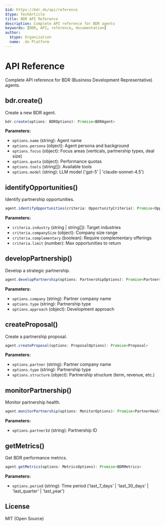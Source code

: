 ```yaml
---
$id: https://bdr.do/api/reference
$type: TechArticle
title: BDR API Reference
description: Complete API reference for BDR agents
keywords: [BDR, API, reference, documentation]
author:
  $type: Organization
  name: .do Platform
---
```


# API Reference

Complete API reference for BDR (Business Development Representative) agents.

## bdr.create()

Create a new BDR agent.

```typescript
bdr.create(options: BDROptions): Promise<BDRAgent>
```

**Parameters:**

- `options.name` (string): Agent name
- `options.persona` (object): Agent persona and background
- `options.focus` (object): Focus areas (verticals, partnership types, deal size)
- `options.quota` (object): Performance quotas
- `options.tools` (string[]): Available tools
- `options.model` (string): LLM model ('gpt-5' | 'claude-sonnet-4.5')

## identifyOpportunities()

Identify partnership opportunities.

```typescript
agent.identifyOpportunities(criteria: OpportunityCriteria): Promise<Opportunity[]>
```

**Parameters:**

- `criteria.industry` (string | string[]): Target industries
- `criteria.companySize` (object): Company size range
- `criteria.complementary` (boolean): Require complementary offerings
- `criteria.limit` (number): Max opportunities to return

## developPartnership()

Develop a strategic partnership.

```typescript
agent.developPartnership(options: PartnershipOptions): Promise<Partnership>
```

**Parameters:**

- `options.company` (string): Partner company name
- `options.type` (string): Partnership type
- `options.approach` (object): Development approach

## createProposal()

Create a partnership proposal.

```typescript
agent.createProposal(options: ProposalOptions): Promise<Proposal>
```

**Parameters:**

- `options.partner` (string): Partner company name
- `options.type` (string): Partnership type
- `options.structure` (object): Partnership structure (term, revenue, etc.)

## monitorPartnership()

Monitor partnership health.

```typescript
agent.monitorPartnership(options: MonitorOptions): Promise<PartnerHealth>
```

**Parameters:**

- `options.partnerId` (string): Partnership ID

## getMetrics()

Get BDR performance metrics.

```typescript
agent.getMetrics(options: MetricsOptions): Promise<BDRMetrics>
```

**Parameters:**

- `options.period` (string): Time period ('last_7_days' | 'last_30_days' | 'last_quarter' | 'last_year')

## License

MIT (Open Source)
